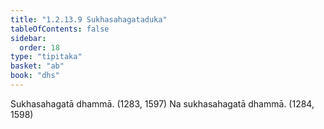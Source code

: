 ```yaml
---
title: "1.2.13.9 Sukhasahagataduka"
tableOfContents: false
sidebar:
  order: 18
type: "tipitaka"
basket: "ab"
book: "dhs"
---
```



<DynamicBreadcrumb />

<Division number="113" book="dhs">

<Paragraph number="261" book="dhs">
Sukhasahagatā dhammā. (<Emphasis>1283, 1597</Emphasis>)
</Paragraph>

<Paragraph number="262" book="dhs">
Na sukhasahagatā dhammā. (<Emphasis>1284, 1598</Emphasis>)
</Paragraph>
</Division>